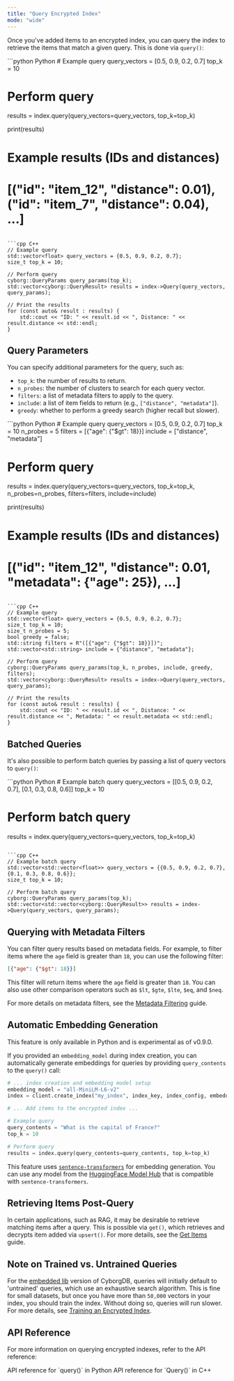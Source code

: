 ```yaml
---
title: "Query Encrypted Index"
mode: "wide"
---
```


Once you've added items to an encrypted index, you can query the index to retrieve the items that match a given query. This is done via `query()`:

<CodeGroup>
```python Python
# Example query
query_vectors = [0.5, 0.9, 0.2, 0.7]
top_k = 10

# Perform query
results = index.query(query_vectors=query_vectors, top_k=top_k)

print(results)
# Example results (IDs and distances)
# [("id": "item_12", "distance": 0.01), ("id": "item_7", "distance": 0.04), ...]
```

```cpp C++
// Example query
std::vector<float> query_vectors = {0.5, 0.9, 0.2, 0.7};
size_t top_k = 10;

// Perform query
cyborg::QueryParams query_params(top_k);
std::vector<cyborg::QueryResult> results = index->Query(query_vectors, query_params);

// Print the results
for (const auto& result : results) {
    std::cout << "ID: " << result.id << ", Distance: " << result.distance << std::endl;
}
```
</CodeGroup>

## Query Parameters

You can specify additional parameters for the query, such as:

- `top_k`: the number of results to return.
- `n_probes`: the number of clusters to search for each query vector.
- `filters`: a list of metadata filters to apply to the query.
- `include`: a list of item fields to return (e.g., `["distance", "metadata"]`).
- `greedy`: whether to perform a greedy search (higher recall but slower).

<CodeGroup>
```python Python
# Example query
query_vectors = [0.5, 0.9, 0.2, 0.7]
top_k = 10
n_probes = 5
filters = [{"age": {"$gt": 18}}]
include = ["distance", "metadata"]

# Perform query
results = index.query(query_vectors=query_vectors, top_k=top_k, n_probes=n_probes, filters=filters, include=include)

print(results)
# Example results (IDs and distances)
# [("id": "item_12", "distance": 0.01, "metadata": {"age": 25}), ...]
```

```cpp C++
// Example query
std::vector<float> query_vectors = {0.5, 0.9, 0.2, 0.7};
size_t top_k = 10;
size_t n_probes = 5;
bool greedy = false;
std::string filters = R"([{"age": {"$gt": 18}}])";
std::vector<std::string> include = {"distance", "metadata"};

// Perform query
cyborg::QueryParams query_params(top_k, n_probes, include, greedy, filters);
std::vector<cyborg::QueryResult> results = index->Query(query_vectors, query_params);

// Print the results
for (const auto& result : results) {
    std::cout << "ID: " << result.id << ", Distance: " << result.distance << ", Metadata: " << result.metadata << std::endl;
}
```
</CodeGroup>

## Batched Queries

It's also possible to perform batch queries by passing a list of query vectors to `query()`:

<CodeGroup>
```python Python
# Example batch query
query_vectors = [[0.5, 0.9, 0.2, 0.7], [0.1, 0.3, 0.8, 0.6]]
top_k = 10

# Perform batch query
results = index.query(query_vectors=query_vectors, top_k=top_k)
```

```cpp C++
// Example batch query
std::vector<std::vector<float>> query_vectors = {{0.5, 0.9, 0.2, 0.7}, {0.1, 0.3, 0.8, 0.6}};
size_t top_k = 10;

// Perform batch query
cyborg::QueryParams query_params(top_k);
std::vector<std::vector<cyborg::QueryResult>> results = index->Query(query_vectors, query_params);
```
</CodeGroup>

## Querying with Metadata Filters

You can filter query results based on metadata fields. For example, to filter items where the `age` field is greater than `18`, you can use the following filter:

```json
[{"age": {"$gt": 18}}]
```

This filter will return items where the `age` field is greater than `18`. You can also use other comparison operators such as `$lt`, `$gte`, `$lte`, `$eq`, and `$neq`.

For more details on metadata filters, see the [Metadata Filtering](./metadata-filtering) guide.

## Automatic Embedding Generation

<Note>This feature is only available in Python and is experimental as of v0.9.0.</Note>

If you provided an `embedding_model` during index creation, you can automatically generate embeddings for queries by providing `query_contents` to the `query()` call:

```python Python
# ... index creation and embedding model setup
embedding_model = "all-MiniLM-L6-v2"
index = client.create_index("my_index", index_key, index_config, embedding_model)

# ... Add items to the encrypted index ...

# Example query
query_contents = "What is the capital of France?"
top_k = 10

# Perform query
results = index.query(query_contents=query_contents, top_k=top_k)
```

This feature uses [`sentence-transformers`](https://www.sbert.net/) for embedding generation. You can use any model from the [HuggingFace Model Hub](https://huggingface.co/models) that is compatible with `sentence-transformers`.

## Retrieving Items Post-Query

In certain applications, such as RAG, it may be desirable to retrieve matching items after a query. This is possible via `get()`, which retrieves and decrypts item added via `upsert()`. For more details, see the [Get Items](./get-items) guide.

## Note on Trained vs. Untrained Queries

For the [embedded lib](../../../intro/deployment-models) version of CyborgDB, queries will initially default to 'untrained' queries, which use an exhaustive search algorithm. This is fine for small datasets, but once you have more than `50,000` vectors in your index, you should train the index. Without doing so, queries will run slower. For more details, see [Training an Encrypted Index](../encrypted-indexes/train-index).

## API Reference

For more information on querying encrypted indexes, refer to the API reference:

<CardGroup cols={2}>
    <Card title="Python API Reference" href="../../python/encrypted-index/query" icon="python">
        API reference for `query()` in Python
    </Card>
    <Card title="C++ API Reference" href="../../cpp/encrypted-index/query" icon="brackets-curly">
        API reference for `Query()` in C++
    </Card>
</CardGroup>